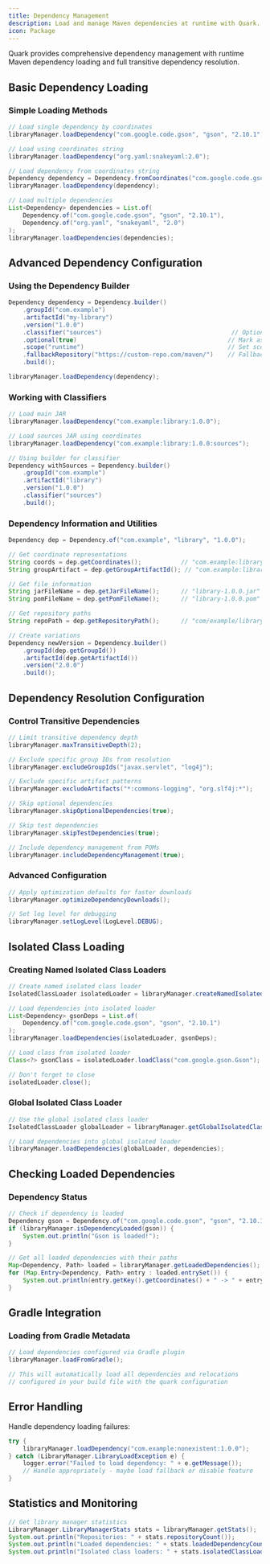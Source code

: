 ```yaml
---
title: Dependency Management
description: Load and manage Maven dependencies at runtime with Quark.
icon: Package
---
```


Quark provides comprehensive dependency management with runtime Maven dependency loading and full transitive dependency resolution.

## Basic Dependency Loading

### Simple Loading Methods

```java
// Load single dependency by coordinates
libraryManager.loadDependency("com.google.code.gson", "gson", "2.10.1");

// Load using coordinates string
libraryManager.loadDependency("org.yaml:snakeyaml:2.0");

// Load dependency from coordinates string
Dependency dependency = Dependency.fromCoordinates("com.google.code.gson:gson:2.10.1");
libraryManager.loadDependency(dependency);

// Load multiple dependencies
List<Dependency> dependencies = List.of(
    Dependency.of("com.google.code.gson", "gson", "2.10.1"),
    Dependency.of("org.yaml", "snakeyaml", "2.0")
);
libraryManager.loadDependencies(dependencies);
```

## Advanced Dependency Configuration

### Using the Dependency Builder

```java
Dependency dependency = Dependency.builder()
    .groupId("com.example")
    .artifactId("my-library")
    .version("1.0.0")
    .classifier("sources")                                    // Optional classifier
    .optional(true)                                          // Mark as optional
    .scope("runtime")                                        // Set scope
    .fallbackRepository("https://custom-repo.com/maven/")    // Fallback repository
    .build();

libraryManager.loadDependency(dependency);
```

### Working with Classifiers

```java
// Load main JAR
libraryManager.loadDependency("com.example:library:1.0.0");

// Load sources JAR using coordinates
libraryManager.loadDependency("com.example:library:1.0.0:sources");

// Using builder for classifier
Dependency withSources = Dependency.builder()
    .groupId("com.example")
    .artifactId("library")
    .version("1.0.0")
    .classifier("sources")
    .build();
```

### Dependency Information and Utilities

```java
Dependency dep = Dependency.of("com.example", "library", "1.0.0");

// Get coordinate representations
String coords = dep.getCoordinates();           // "com.example:library:1.0.0"
String groupArtifact = dep.getGroupArtifactId(); // "com.example:library"

// Get file information
String jarFileName = dep.getJarFileName();      // "library-1.0.0.jar"
String pomFileName = dep.getPomFileName();      // "library-1.0.0.pom"

// Get repository paths
String repoPath = dep.getRepositoryPath();      // "com/example/library/1.0.0"

// Create variations
Dependency newVersion = Dependency.builder()
    .groupId(dep.getGroupId())
    .artifactId(dep.getArtifactId())
    .version("2.0.0")
    .build();
```

## Dependency Resolution Configuration

### Control Transitive Dependencies

```java
// Limit transitive dependency depth
libraryManager.maxTransitiveDepth(2);

// Exclude specific group IDs from resolution
libraryManager.excludeGroupIds("javax.servlet", "log4j");

// Exclude specific artifact patterns
libraryManager.excludeArtifacts("*:commons-logging", "org.slf4j:*");

// Skip optional dependencies
libraryManager.skipOptionalDependencies(true);

// Skip test dependencies  
libraryManager.skipTestDependencies(true);

// Include dependency management from POMs
libraryManager.includeDependencyManagement(true);
```

### Advanced Configuration

```java
// Apply optimization defaults for faster downloads
libraryManager.optimizeDependencyDownloads();

// Set log level for debugging
libraryManager.setLogLevel(LogLevel.DEBUG);
```

## Isolated Class Loading

### Creating Named Isolated Class Loaders

```java
// Create named isolated class loader
IsolatedClassLoader isolatedLoader = libraryManager.createNamedIsolatedClassLoader("gson-loader");

// Load dependencies into isolated loader
List<Dependency> gsonDeps = List.of(
    Dependency.of("com.google.code.gson", "gson", "2.10.1")
);
libraryManager.loadDependencies(isolatedLoader, gsonDeps);

// Load class from isolated loader
Class<?> gsonClass = isolatedLoader.loadClass("com.google.gson.Gson");

// Don't forget to close
isolatedLoader.close();
```

### Global Isolated Class Loader

```java
// Use the global isolated class loader
IsolatedClassLoader globalLoader = libraryManager.getGlobalIsolatedClassLoader();

// Load dependencies into global isolated loader
libraryManager.loadDependencies(globalLoader, dependencies);
```

## Checking Loaded Dependencies

### Dependency Status

```java
// Check if dependency is loaded
Dependency gson = Dependency.of("com.google.code.gson", "gson", "2.10.1");
if (libraryManager.isDependencyLoaded(gson)) {
    System.out.println("Gson is loaded!");
}

// Get all loaded dependencies with their paths
Map<Dependency, Path> loaded = libraryManager.getLoadedDependencies();
for (Map.Entry<Dependency, Path> entry : loaded.entrySet()) {
    System.out.println(entry.getKey().getCoordinates() + " -> " + entry.getValue());
}
```

## Gradle Integration

### Loading from Gradle Metadata

```java
// Load dependencies configured via Gradle plugin
libraryManager.loadFromGradle();

// This will automatically load all dependencies and relocations
// configured in your build file with the quark configuration
```

## Error Handling

Handle dependency loading failures:

```java
try {
    libraryManager.loadDependency("com.example:nonexistent:1.0.0");
} catch (LibraryManager.LibraryLoadException e) {
    logger.error("Failed to load dependency: " + e.getMessage());
    // Handle appropriately - maybe load fallback or disable feature
}
```

## Statistics and Monitoring

```java
// Get library manager statistics
LibraryManager.LibraryManagerStats stats = libraryManager.getStats();
System.out.println("Repositories: " + stats.repositoryCount());
System.out.println("Loaded dependencies: " + stats.loadedDependencyCount());
System.out.println("Isolated class loaders: " + stats.isolatedClassLoaderCount());
```
